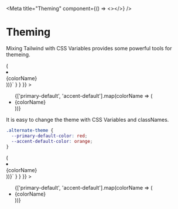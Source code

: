 

<Meta title="Theming" component={() => <></>} />

# Theming

Mixing Tailwind with CSS Variables provides some powerful tools for themeing.

<Canvas>
  <Story
    name="Theme Colors"
    parameters={{
      docs: {
        source: {
          code: dedent`
        {['primary-default', 'accent-default'].map(colorName => (
          <li key={colorName}>
            <div className={classNames(\`lc-bg-\${colorName}\`, 'border')} />
            {colorName}
          </li>
        ))}`
        }
      }
    }}
  >
    <div className="theme-story">
      <ul className="lc-flex">
        {['primary-default', 'accent-default'].map(colorName => (
          <li key={colorName}>
            <div className={classNames(`lc-bg-${colorName}`, 'border')} />
            {colorName}
          </li>
        ))}
      </ul>
    </div>
  </Story>
</Canvas>

It is easy to change the theme with CSS Variables and classNames.

```css
.alternate-theme {
  --primary-default-color: red;
  --accent-default-color: orange;
}
```

<Canvas>
  <Story
    name="Alternate Theme Colors"
    parameters={{
      docs: {
        source: {
          code: dedent`
        {['primary-default', 'accent-default'].map(colorName => (
          <li key={colorName}>
            <div className={classNames(\`lc-bg-\${colorName}\`, 'border')} />
            {colorName}
          </li>
        ))}`
        }
      }
    }}
  >
    <div className="theme-story alternate-theme">
      <ul className="lc-flex">
        {['primary-default', 'accent-default'].map(colorName => (
          <li key={colorName}>
            <div className={classNames(`lc-bg-${colorName}`, 'border')} />
            {colorName}
          </li>
        ))}
      </ul>
    </div>
  </Story>
</Canvas>

